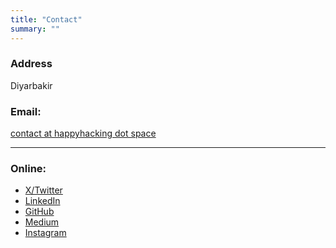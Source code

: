 ```yaml
---
title: "Contact"
summary: ""
---
```


### Address

Diyarbakir

### Email:

[contact at happyhacking dot space](mailto:contact@happyhacking.space)

---

### Online:

- [X/Twitter](https://x.com/happyhackings)
- [LinkedIn](https://linkedin.com/company/happy-hacking-space)
- [GitHub](https://github.com/HappyHackingSpace)
- [Medium](https://medium.com/happy-hacking-space)
- [Instagram](https://instagram.com/happyhackingspace)
